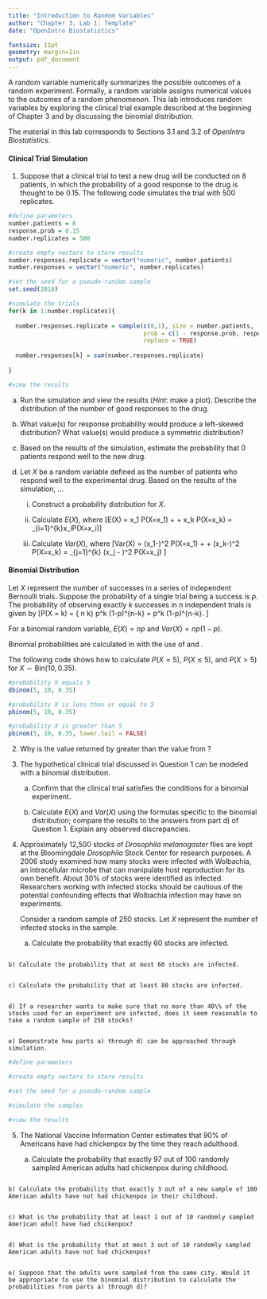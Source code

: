 ```yaml
---
title: "Introduction to Random Variables"
author: "Chapter 3, Lab 1: Template"
date: "OpenIntro Biostatistics"

fontsize: 11pt
geometry: margin=1in
output: pdf_document
---
```


\begin{small}
	
	\textbf{Topics}
	\begin{itemize}
	  \item Distributions of random variables
	  \item Mean and variance of a random variable
	  \item Binomial distribution
	\end{itemize}
	
\end{small}

A random variable numerically summarizes the possible outcomes of a random experiment. Formally, a random variable assigns numerical values to the outcomes of a random phenomenon. This lab introduces random variables by exploring the clinical trial example described at the beginning of Chapter 3 and by discussing the binomial distribution.

The material in this lab corresponds to Sections 3.1 and 3.2 of *OpenIntro Biostatistics*.

#### Clinical Trial Simulation

1. Suppose that a clinical trial to test a new drug will be conducted on 8 patients, in which the probability of a good response to the drug is thought to be 0.15. The following code simulates the trial with 500 replicates.

<!---
Set eval = TRUE for the results to display in the knitted PDF.
--->

```r
#define parameters
number.patients = 8
response.prob = 0.15
number.replicates = 500

#create empty vectors to store results
number.responses.replicate = vector("numeric", number.patients)
number.responses = vector("numeric", number.replicates)

#set the seed for a pseudo-random sample
set.seed(2018)

#simulate the trials
for(k in 1:number.replicates){
  
  number.responses.replicate = sample(c(0,1), size = number.patients,
                                      prob = c(1 - response.prob, response.prob),
                                      replace = TRUE)
  
  number.responses[k] = sum(number.responses.replicate)
  
}

#view the results

```

a) Run the simulation and view the results (*Hint*: make a plot). Describe the distribution of the number of good responses to the drug.
    



    

b) What value(s) for response probability would produce a left-skewed distribution? What value(s) would produce a symmetric distribution?





c) Based on the results of the simulation, estimate the probability that 0 patients respond well to the new drug. 
    
    
    
    

d) Let $X$ be a random variable defined as the number of patients who respond well to the experimental drug. Based on the results of the simulation, $\dots$

    i. Construct a probability distribution for $X$.
          
          
          
          
  
    ii. Calculate $E(X)$, where 
    \[E(X) 	= x_1 P(X=x_1) + \cdots + x_k P(X=x_k) = \sum_{i=1}^{k}x_iP(X=x_i)\]
  
  
  
  
  
    iii. Calculate $Var(X)$, where
    \[Var(X) = (x_1-\mu)^2 P(X=x_1) + \cdots + (x_k-\mu)^2 P(X=x_k) = \sum_{j=1}^{k} (x_j - \mu)^2 P(X=x_j) \]





\newpage

#### Binomial Distribution

Let $X$ represent the number of successes in a series of independent Bernoulli trials. Suppose the probability of a single trial being a success is $p$. The probability of observing exactly $k$ successes in $n$ independent trials is given by
\[P(X = k) = { n \choose k} p^k (1-p)^{n-k} = \frac{n!}{k!(n-k)!} p^k (1-p)^{n-k}. \]

For a binomial random variable, $E(X) = np$ and $Var(X) = np(1-p)$.

Binomial probabilities are calculated in \textsf{R} with the use of \texttt{dbinom} and \texttt{pbinom}.

The following code shows how to calculate $P(X = 5)$, $P(X \leq 5)$, and $P(X > 5)$ for $X \sim \text{Bin}(10, 0.35)$. 

```r
#probability X equals 5
dbinom(5, 10, 0.35)

#probability X is less than or equal to 5
pbinom(5, 10, 0.35)

#probability X is greater than 5
pbinom(5, 10, 0.35, lower.tail = FALSE) 
```


2. Why is the value returned by \texttt{pbinom(5, 10, 0.35)} greater than the value from \texttt{dbinom(5, 10, 0.35)}?






3. The hypothetical clinical trial discussed in Question 1 can be modeled with a binomial distribution. 

    a) Confirm that the clinical trial satisfies the conditions for a binomial experiment.
  
  
  
  
  
    b) Calculate $E(X)$ and $Var(X)$ using the formulas specific to the binomial distribution; compare the results to the answers from part d) of Question 1. Explain any observed discrepancies.





\newpage

4. Approximately 12,500 stocks of *Drosophila melanogaster* flies are kept at the Bloomingdale *Drosophila* Stock Center for research purposes. A 2006 study examined how many stocks were infected with Wolbachia, an intracellular microbe that can manipulate host reproduction for its own benefit. About 30\% of stocks were identified as infected. Researchers working with infected stocks should be cautious of the potential confounding effects that Wolbachia infection may have on experiments.

    Consider a random sample of 250 stocks. Let $X$ represent the number of infected stocks in the sample.
    
    a) Calculate the probability that exactly 60 stocks are infected.
    
    
```r

```

    
    
    b) Calculate the probability that at most 60 stocks are infected.
    
    
```r

```
    
    
    c) Calculate the probability that at least 80 stocks are infected. 
    
    
```r

```

    
    
    d) If a researcher wants to make sure that no more than 40\% of the stocks used for an experiment are infected, does it seem reasonable to take a random sample of 250 stocks?
    
    
```r

```

        
    
    e) Demonstrate how parts a) through d) can be approached through simulation.

```r
#define parameters

#create empty vectors to store results

#set the seed for a pseudo-random sample

#simulate the samples

#view the results

```

    
5. The National Vaccine Information Center estimates that 90\% of Americans have had chickenpox by the time they reach adulthood.

    a) Calculate the probability that exactly 97 out of 100 randomly sampled American adults had chickenpox during childhood.


```r

```


    b) Calculate the probability that exactly 3 out of a new sample of 100 American adults have not had chickenpox in their childhood.


```r

```

        
    c) What is the probability that at least 1 out of 10 randomly sampled American adult have had chickenpox?


```r

```


    d) What is the probability that at most 3 out of 10 randomly sampled American adults have not had chickenpox?


```r

```


    e) Suppose that the adults were sampled from the same city. Would it be appropriate to use the binomial distribution to calculate the probabilities from parts a) through d)?
  